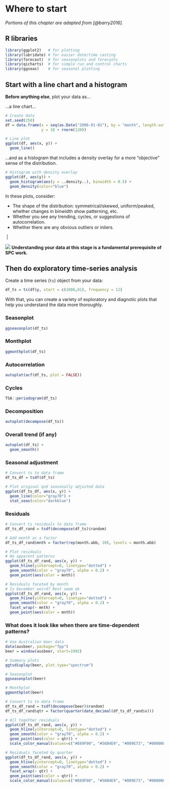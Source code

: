 # Where to start

*Portions of this chapter are adapted from [@barry2016].*   

## R libraries

```r
library(ggplot2)   # for plotting
library(lubridate) # for easier date/time casting
library(forecast)  # for seasonplots and forecasts
library(qicharts)  # for simple run and control charts
library(ggseas)    # for seasonal plotting
```

## Start with a line chart and a histogram

**Before anything else**, plot your data as...  

...a line chart...

```r
# Create data
set.seed(250)
df = data.frame(x = seq(as.Date("2006-01-01"), by = "month", length.out = 120),
                y = 18 + rnorm(120))

# Line plot
ggplot(df, aes(x, y)) + 
  geom_line()
```

...and as a histogram that includes a density overlay for a more "objective" sense of the distribution.

```r
# Histogram with density overlay
ggplot(df, aes(y)) + 
  geom_histogram(aes(y = ..density..), binwidth = 0.5) +
  geom_density(color="blue")
```

In these plots, consider:  

- The shape of the distribution: symmetrical/skewed, uniform/peaked, whether changes in binwidth show patterning, etc.  
- Whether you see any trending, cycles, or suggestions of autocorrelation.  
- Whether there are any obvious outliers or inliers.  

|  |  


![](images/tipicon.png)  **Understanding your data at this stage is a fundamental prerequisite of SPC work.**


## Then do exploratory time-series analysis

Create a time series (`ts`) object from your data:

```r
df_ts = ts(df$y, start = c(2006,01), frequency = 12)
```

With that, you can create a variety of exploratory and diagnotic plots that help you understand the data more thoroughly.  

### Seasonplot
```r
ggseasonplot(df_ts)
```

### Monthplot
```r
ggmonthplot(df_ts)
```

### Autocorrelation
```r
autoplot(acf(df_ts, plot = FALSE))
```

### Cycles
```r
TSA::periodogram(df_ts)
```

### Decomposition
```r
autoplot(decompose(df_ts))
```

### Overall trend (if any)
```r
autoplot(df_ts) + 
  geom_smooth()
```

### Seasonal adjustment
```r
# Convert ts to data frame
df_ts_df = tsdf(df_ts)

# Plot original qnd seasonally adjusted data
ggplot(df_ts_df, aes(x, y)) + 
  geom_line(color="gray70") +
  stat_seas(color="darkblue")
```

### Residuals 
```r
# Convert ts residuals to data frame
df_ts_df_rand = tsdf(decompose(df_ts)$random)

# Add month as a factor
df_ts_df_rand$mnth = factor(rep(month.abb, 10), levels = month.abb)

# Plot residuals
# No apparent patterns
ggplot(df_ts_df_rand, aes(x, y)) + 
  geom_hline(yintercept=0, linetype="dotted") +
  geom_smooth(color = "gray70", alpha = 0.2) +
  geom_point(aes(color = mnth)) 

# Residuals faceted by month
# Is December weird? Rest seem ok
ggplot(df_ts_df_rand, aes(x, y)) + 
  geom_hline(yintercept=0, linetype="dotted") +
  geom_smooth(color = "gray70", alpha = 0.2) +
  facet_wrap(~ mnth) +
  geom_point(aes(color = mnth)) 

```


### What does it look like when there are time-dependent patterns?

```r
# Use Australian beer data
data(ausbeer, package="fpp")
beer = window(ausbeer, start=1992)

# Summary plots
ggtsdisplay(beer, plot.type="spectrum")

# Seasonplot
ggseasonplot(beer)

# Monthplot
ggmonthplot(beer)

# Convert ts to data frame
df_ts_df_rand = tsdf(decompose(beer)$random)
df_ts_df_rand$qtr = factor(quarter(date_decimal(df_ts_df_rand$x)))

# All together residuals
ggplot(df_ts_df_rand, aes(x, y)) + 
  geom_hline(yintercept=0, linetype="dotted") +
  geom_smooth(color = "gray70", alpha = 0.2) +
  geom_point(aes(color = qtr)) +
  scale_color_manual(values=c("#E69F00", "#56B4E9", "#009E73", "#000000"))

# Residuals faceted by quarter
ggplot(df_ts_df_rand, aes(x, y)) + 
  geom_hline(yintercept=0, linetype="dotted") +
  geom_smooth(color = "gray70", alpha = 0.2) +
  facet_wrap(~ qtr) +
  geom_point(aes(color = qtr)) +
  scale_color_manual(values=c("#E69F00", "#56B4E9", "#009E73", "#000000"))
```
